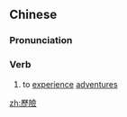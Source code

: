{{also|历险}}
==Chinese==
{{zh-forms|s=历险}}

===Pronunciation===
{{zh-pron
|m=lìxiǎn
|c=lik6 him2
|mn=le̍k-hiám
|cat=v
}}

===Verb===
{{zh-verb}}

# to [[experience]] [[adventure]]s

[[zh:歷險]]